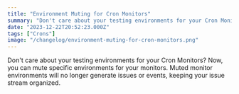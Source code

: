 ```yaml
---
title: "Environment Muting for Cron Monitors"
summary: "Don't care about your testing environments for your Cron Monitors? Now, you can mute specific environments for your monitors. Muted monitor environments will..."
date: "2023-12-22T20:52:23.000Z"
tags: ["Crons"]
image: "/changelog/environment-muting-for-cron-monitors.png"
---
```


  Don't care about your testing environments for your Cron Monitors? Now, you can mute specific environments for your monitors. Muted monitor environments will no longer generate issues or events, keeping your issue stream organized.
